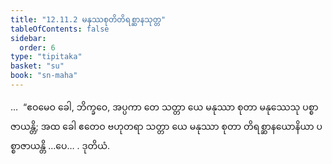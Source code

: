 ```yaml
---
title: "12.11.2 မနုဿစုတိတိရစ္ဆာနသုတ္တ"
tableOfContents: false
sidebar:
  order: 6
type: "tipitaka"
basket: "su"
book: "sn-maha"
---
```



<DynamicBreadcrumb />

<Division number="1173" book="sn-maha">

<Paragraph number="2523" book="sn-maha">
…  “ဧဝမေဝ ခေါ, ဘိက္ခဝေ, အပ္ပကာ တေ သတ္တာ ယေ မနုဿာ စုတာ မနုဿေသု ပစ္စာဇာယန္တိ; အထ ခေါ ဧတေဝ ဗဟုတရာ သတ္တာ ယေ မနုဿာ စုတာ တိရစ္ဆာနယောနိယာ ပစ္စာဇာယန္တိ …ပေ… .

</Paragraph>
</Division>

<Paragraph number="2524" type="center" book="sn-maha">
ဒုတိယံ.
</Paragraph>